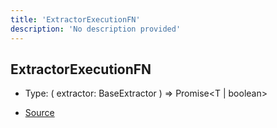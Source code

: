 ```yaml
---
title: 'ExtractorExecutionFN'
description: 'No description provided'
---
```


## ExtractorExecutionFN

- Type: (
  extractor: BaseExtractor
  ) => Promise\<T \| boolean>

- [Source](https://github.com/androz2091/discord-player/blob/ce04b3f4c6671029ce4d4aa9090e56ac7e7f5666/packages/discord-player/src/extractors/ExtractorExecutionContext.ts#L331)
